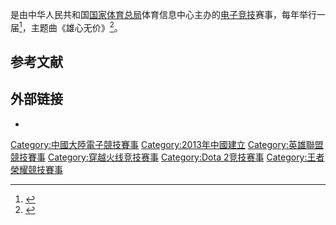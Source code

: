 {{NoteTA
|G1=Games
}}

{{Infobox sports league
| title           = 全国电子竞技大赛
| current_season  = <!-- do not wikilink -->
| current_season2 = <!-- do not wikilink -->
| last_season     = <!-- do not wikilink -->
| upcoming_season = <!-- do not wikilink; replace with current_season at the start of the new season -->
| logo            = File:National Electronic Sports Tournament.jpg
| logo_size       = <!-- use a format of ##px, such as 120px -->
| caption         = 
| formerly        = 
| sport           = [[电子竞技|电子竞技]]
| founded         = 2003年
| folded          = 
| replaced        = 
| owner           = 
| ceo             = <!-- chief executive officer -->
| coo             = <!-- chief operating officer -->
| director        = 
| president       =
| commissioner    =
| fame            = <!--what the league is famous for...the "claim to fame"...avoid use if possible-->
| motto           = 
| inaugural       = 
| teams           = 
| singles         = 
| country         = {{CHN}}
| venue           = 
| confed          = <!-- or | continent = or | continents = -->
| champion        = 
| most_champs     = 
| classification  =
| qualification   = 
| tv              = 
| sponsor         = 京东游戏<br>[[虎牙直播|虎牙直播]]<br>[[雷蛇公司|雷蛇]]<br>AMD<br>攀升<br>迪瑞克斯<br>爱攻
| investor        = 
| related_comps   = 
| founder         = 
| levels          = 
| promotion       =
| relegation      =
| domestic_cup    =
| confed_cup   =
| website         = 
| footnotes       =
}}

{{vgname2|全国电子竞技大赛|en=National Electronic Sports Tournament|简称'''NEST'''}}是由中华人民共和国[[国家体育总局|国家体育总局]]体育信息中心主办的[[电子竞技|电子竞技]]赛事，每年举行一届<ref>{{cite news|url=http://sports.sina.com.cn/o/2013-06-21/18226631821.shtml|title=2013全国电子竞技大赛启动 FIFA13成5大项目之一|work=新浪体育|date=2013-06-21|accessdate=2020-11-18|archive-date=2013-07-16|archive-url=https://web.archive.org/web/20130716172227/http://sports.sina.com.cn/o/2013-06-21/18226631821.shtml|dead-url=no}}</ref>，主题曲《雄心无价》<ref>{{Cite web|url=http://game.people.com.cn/n1/2018/0719/c218877-30157909.html|title=全国电子竞技大赛主题曲《雄心无价》上线|work=中国网|publisher=人民网|editor=杨虞波罗，沈光倩|date=2018-07-19|accessdate=2020-11-18|archive-date=2018-07-19|archive-url=https://web.archive.org/web/20180719102220/http://game.people.com.cn/n1/2018/0719/c218877-30157909.html|dead-url=no}}</ref>。

==参考文献==
{{reflist}}

==外部链接==
* {{sinaweibo|NEST2013|NEST全国电子竞技大赛}}

[[Category:中國大陸電子競技賽事|Category:中國大陸電子競技賽事]]
[[Category:2013年中國建立|Category:2013年中國建立]]
[[Category:英雄聯盟競技賽事|Category:英雄聯盟競技賽事]]
[[Category:穿越火线竞技赛事|Category:穿越火线竞技赛事]]
[[Category:Dota_2竞技赛事|Category:Dota 2竞技赛事]]
[[Category:王者榮耀競技賽事|Category:王者榮耀競技賽事]]

{{videogame-stub}}